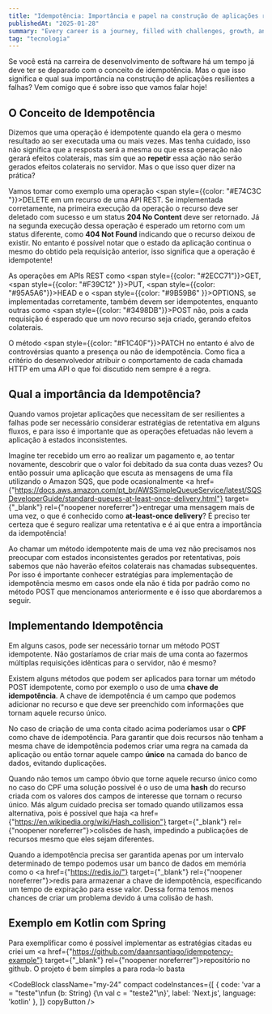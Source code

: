 ```yaml
---
title: "Idempotência: Importância e papel na construção de aplicações resilientes"
publishedAt: "2025-01-28"
summary: "Every career is a journey, filled with challenges, growth, and those significant moments that mark a shift in our path."
tag: "tecnologia"
---
```


Se você está na carreira de desenvolvimento de software há um tempo já deve ter se deparado com o conceito de idempotência. Mas o que isso significa e qual sua importância na construção de aplicações resilientes a falhas? Vem comigo que é sobre isso que vamos falar hoje!

## O Conceito de Idempotência

Dizemos que uma operação é idempotente quando ela gera o mesmo resultado ao ser executada uma ou mais vezes. Mas tenha cuidado, isso não significa que a resposta será a mesma ou que essa operação não gerará efeitos colaterais, mas sim que ao **repetir** essa ação não serão gerados efeitos colaterais no servidor. Mas o que isso quer dizer na prática?

Vamos tomar como exemplo uma operação <span style={{color: "#E74C3C "}}>DELETE</span> em um recurso de uma API REST. Se implementada corretamente, na primeira execução da operação o recurso deve ser deletado com sucesso e um status **204 No Content** deve ser retornado. Já na segunda execução dessa operação é esperado um retorno com um status diferente, como **404 Not Found** indicando que o recurso deixou de existir. No entanto é possível notar que o estado da aplicação continua o mesmo do obtido pela requisição anterior, isso significa que a operação é idempotente!

As operações em APIs REST como <span style={{color: "#2ECC71"}}>GET</span>, <span style={{color: "#F39C12" }}>PUT</span>, <span style={{color: "#95A5A6"}}>HEAD</span> e o <span style={{color: "#9B59B6" }}>OPTIONS</span>, se implementadas corretamente, também devem ser idempotentes, enquanto outras como <span style={{color: "#3498DB"}}>POST</span> não, pois a cada requisição é esperado que um novo recurso seja criado, gerando efeitos colaterais. 

O método <span style={{color: "#F1C40F"}}>PATCH</span> no entanto é alvo de controvérsias quanto a presença ou não de idempotência. Como fica a critério do desenvolvedor atribuir o comportamento de cada chamada HTTP em uma API o que foi discutido nem sempre é a regra.

## Qual a importância da Idempotência?

Quando vamos projetar aplicações que necessitam de ser resilientes a falhas pode ser necessário considerar estratégias de retentativa em alguns fluxos, e para isso é importante que as operações efetuadas não levem a aplicação à estados inconsistentes. 

Imagine ter recebido um erro ao realizar um pagamento e, ao tentar novamente, descobrir que o valor foi debitado da sua conta duas vezes? Ou então possuir uma aplicação que escuta as mensagens de uma fila utilizando o Amazon SQS, que pode ocasionalmente <a href={"https://docs.aws.amazon.com/pt_br/AWSSimpleQueueService/latest/SQSDeveloperGuide/standard-queues-at-least-once-delivery.html"} target={"_blank"} rel={"noopener noreferrer"}>entregar uma mensagem mais de uma vez</a>, o que é conhecido como **at-least-once delivery**? É preciso ter certeza que é seguro realizar uma retentativa e é ai que entra a importância da idempotência!

Ao chamar um método idempotente mais de uma vez não precisamos nos preocupar com estados inconsistentes gerados por retentativas, pois sabemos que não haverão efeitos colaterais nas chamadas subsequentes. Por isso é importante conhecer estratégias para implementação de idempotência mesmo em casos onde ela não é tida por padrão como no método POST que mencionamos anteriormente e é isso que abordaremos a seguir.

## Implementando Idempotência

Em alguns casos, pode ser necessário tornar um método POST idempotente.
Não gostaríamos de criar mais de uma conta ao fazermos múltiplas requisições idênticas para o servidor, não é mesmo? 

Existem alguns métodos que podem ser aplicados para tornar um método POST idempotente, como por exemplo o uso de uma **chave de idempotência**. A chave de idempotência é um campo que podemos adicionar no recurso e que deve ser preenchido com informações que tornam aquele recurso único. 

No caso de criação de uma conta citado acima poderíamos usar o **CPF** como chave de idempotência. Para garantir que dois recursos não tenham a mesma chave de idempotência podemos criar uma regra na camada da aplicação ou então tornar aquele campo **único** na camada do banco de dados, evitando duplicações.

Quando não temos um campo óbvio que torne aquele recurso único como no caso do CPF uma solução possível é o uso de uma **hash** do recurso criada com os valores dos campos de interesse que tornam o recurso único. Más algum cuidado precisa ser tomado quando utilizamos essa alternativa, pois é possível que haja <a href={"https://en.wikipedia.org/wiki/Hash_collision"} target={"_blank"} rel={"noopener noreferrer"}>colisões de hash</a>, impedindo a publicações de recursos mesmo que eles sejam diferentes.

Quando a idempotência precisa ser garantida apenas por um intervalo determinado de tempo podemos usar um banco de dados em memória como o <a href={"https://redis.io/"} target={"_blank"} rel={"noopener noreferrer"}>redis</a> para armazenar a chave de idempotência, especificando um tempo de expiração para esse valor. Dessa forma temos menos chances de criar um problema devido á uma colisão de hash.

## Exemplo em Kotlin com Spring

Para exemplificar como é possível implementar as estratégias citadas eu criei um <a href={"https://github.com/daanrsantiago/idempotency-example"} target={"_blank"} rel={"noopener noreferrer"}>repositório no github</a>. O projeto é bem simples a para roda-lo basta 

<CodeBlock className="my-24"
    compact
    codeInstances={[
        {
            code: 'var a = "teste"\nfun (b: String) \{\n    val c = "teste2"\n\}',
            label: 'Next.js',
            language: 'kotlin'
        },
    ]}
    copyButton
/>